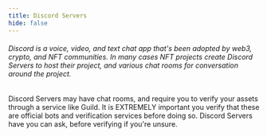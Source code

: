 ```yaml
---
title: Discord Servers
hide: false
---
```


###### Discord is a voice, video, and text chat app that's been adopted by web3, crypto, and NFT communities. In many cases NFT projects create Discord Servers to host their project, and various chat rooms for conversation around the project.&#x20;

Discord Servers may have <Nutshell children="token gated" glossaryEntry="content/glossary/token_gated.mdx" /> chat rooms, and require you to verify your assets through a service like Guild. It is EXTREMELY important you verify that these are official bots and verification services before doing so. Discord Servers have <Nutshell children="moderators" glossaryEntry="content/glossary/discord_moderator.mdx" />  you can ask, before verifying if you're unsure.
